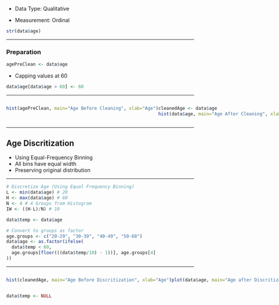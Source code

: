 -   Data Type: Qualitative

-   Measurement: Ordinal

```r
str(data$age)
```

------------------------------------------------------------------------

### Preparation

```r
agePreClean <- data$age
```
-   Capping values at 60

```r
data$age[data$age > 60] <- 60
```

------------------------------------------------------------------------

::: {style="display: flex;"}
<div>

```r
hist(agePreClean, main="Age Before Cleaning", xlab="Age")
```

</div>

<div>

```r
cleanedAge <- data$age
hist(data$age, main="Age After Cleaning", xlab="Age")
```

</div>
:::

------------------------------------------------------------------------

## Age Discritization

-   Using Equal-Frequency Binning
-   All bins have equal width
-   Preserving original distribution

------------------------------------------------------------------------

```r
# Discretize Age (Using Equal Frequency Binning)
L <- min(data$age) # 20
H <- max(data$age) # 60
N <- 4 # 4 Groups from Histogram
IW <- ((H-L)/N) # 10

data$temp <- data$age

# Convert to groups as factor
age.groups <- c("20-29", "30-39", "40-49", "50-60") 
data$age <- as.factor(ifelse(
  data$temp < 60,
  age.groups[floor(((data$temp/10) - 1))], age.groups[4]
))
```

------------------------------------------------------------------------

::: {style="display: flex;"}
<div>

```r
hist(cleanedAge, main="Age Before Discritization", xlab="Age")
```

</div>

<div>

```r
plot(data$age, main="Age after Discritization", xlab="Age")
```

</div>
:::

```r
data$temp <- NULL
```
